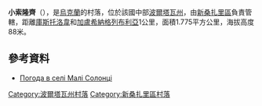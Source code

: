 {{coord|49|17|57|N|34|28|29|E|scale:100000_region:UA|display=title}}

'''小索隆齊'''（{{lang-uk|Малі Солонці}}），是[[烏克蘭|烏克蘭]]的村落，位於該國中部[[波爾塔瓦州|波爾塔瓦州]]，由[[新桑扎里區|新桑扎里區]]負責管轄，距離[[庫斯托洛韋|庫斯托洛韋]]和[[加盧希納格列布利亞|加盧希納格列布利亞]]1公里，面積1.775平方公里，海拔高度88米。

==參考資料==
* [http://weather.in.ua/ua/poltavskaja/14811 Погода в селі Малі Солонці] {{Wayback|url=http://weather.in.ua/ua/poltavskaja/14811 |date=20160305071236 }}

{{DEFAULTSORT:Малі Солонці}}
[[Category:波爾塔瓦州村落|Category:波爾塔瓦州村落]]
[[Category:新桑扎里區村落|Category:新桑扎里區村落]]


{{Poltava-geo-stub}}